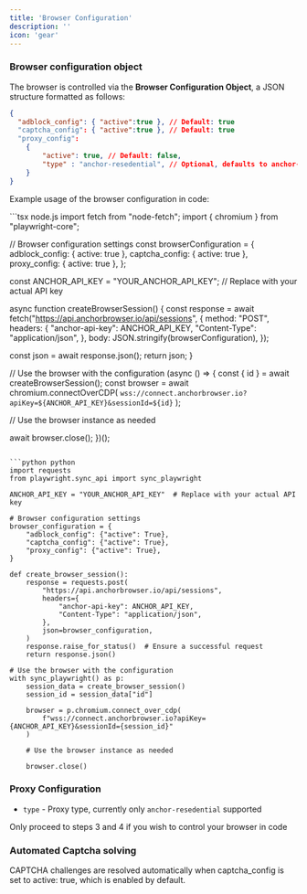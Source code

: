 ```yaml
---
title: 'Browser Configuration'
description: ''
icon: 'gear'
---
```


### Browser configuration object

The browser is controlled via the **Browser Configuration Object**, a JSON structure formatted as follows:

```json
{ 
  "adblock_config": { "active":true }, // Default: true
  "captcha_config": { "active":true }, // Default: true
  "proxy_config": 
    {
        "active": true, // Default: false,
        "type" : "anchor-resedential", // Optional, defaults to anchor-residential
    }
}
```

Example usage of the browser configuration in code:

<CodeGroup>
```tsx node.js
import fetch from "node-fetch";
import { chromium } from "playwright-core";

// Browser configuration settings
const browserConfiguration = {
  adblock_config: { active: true },
  captcha_config: { active: true },
  proxy_config: { active: true },
};

const ANCHOR_API_KEY = "YOUR_ANCHOR_API_KEY"; // Replace with your actual API key

async function createBrowserSession() {
  const response = await fetch("https://api.anchorbrowser.io/api/sessions", {
    method: "POST",
    headers: {
      "anchor-api-key": ANCHOR_API_KEY,
      "Content-Type": "application/json",
    },
    body: JSON.stringify(browserConfiguration),
  });

  const json = await response.json();
  return json;
}

// Use the browser with the configuration
(async () => {
  const { id } = await createBrowserSession();
  const browser = await chromium.connectOverCDP(
    `wss://connect.anchorbrowser.io?apiKey=${ANCHOR_API_KEY}&sessionId=${id}`
  );

  // Use the browser instance as needed

  await browser.close();
})();

```

```python python
import requests
from playwright.sync_api import sync_playwright

ANCHOR_API_KEY = "YOUR_ANCHOR_API_KEY"  # Replace with your actual API key

# Browser configuration settings
browser_configuration = {
    "adblock_config": {"active": True},
    "captcha_config": {"active": True},
    "proxy_config": {"active": True},
}

def create_browser_session():
    response = requests.post(
        "https://api.anchorbrowser.io/api/sessions",
        headers={
            "anchor-api-key": ANCHOR_API_KEY,
            "Content-Type": "application/json",
        },
        json=browser_configuration,
    )
    response.raise_for_status()  # Ensure a successful request
    return response.json()

# Use the browser with the configuration
with sync_playwright() as p:
    session_data = create_browser_session()
    session_id = session_data["id"]
    
    browser = p.chromium.connect_over_cdp(
        f"wss://connect.anchorbrowser.io?apiKey={ANCHOR_API_KEY}&sessionId={session_id}"
    )

    # Use the browser instance as needed
    
    browser.close()
```
</CodeGroup>

### Proxy Configuration

- `type` - Proxy type, currently only `anchor-resedential` supported

<Note>Only proceed to steps 3 and 4 if you wish to control your browser in code</Note>

### Automated Captcha solving

CAPTCHA challenges are resolved automatically when captcha_config is set to active: true, which is enabled by default.

